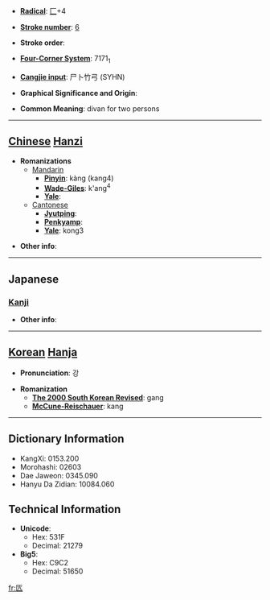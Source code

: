 * '''[[Wiktionary:Chinese radical index| Radical]]''': [[Wiktionary:Chinese radical index 匚|匚]]+4

* '''[[Wiktionary:Chinese total strokes index|Stroke number]]''': [[Wiktionary:Chinese total strokes index 6|6]]

* '''Stroke order''': 

* '''[[Wiktionary:Chinese four corner index|Four-Corner System]]''': 7171<sub>1</sub>

* '''[[Wiktionary:Chinese Cangjie index|Cangjie input]]''': 尸卜竹弓 (SYHN)

* '''Graphical Significance and Origin''': 

* '''Common Meaning''': divan for two persons

----

== [[Chinese]] [[Hanzi]] ==

* '''Romanizations'''
** [[Mandarin]]
*** '''[[Pinyin]]''': kàng (kang4)
*** '''[[Wade-Giles]]''': k'ang<sup>4</sup>
*** '''[[Yale]]''': 
**[[Cantonese]]
***'''[[Jyutping]]''':
***'''[[Penkyamp]]''': 
***'''[[Yale]]''': kong3

* '''Other info''': 

----

==Japanese==
===[[Kanji]]===
{{kanji|on readings=[[こう]] (kō)
|kun readings=
}}

* '''Other info''':  

----

== [[Korean]] [[Hanja]] ==

* '''Pronunciation''': 강

* '''Romanization'''
** '''[[The 2000 South Korean Revised Romanization|The 2000 South Korean Revised]]''': gang
** '''[[McCune-Reischauer]]''': kang

----

== Dictionary Information ==

* KangXi: 0153.200
* Morohashi: 02603
* Dae Jaweon: 0345.090
* Hanyu Da Zidian: 10084.060

== Technical Information ==

* '''Unicode''':
** Hex: 531F
** Decimal: 21279
* '''Big5''':
** Hex: C9C2
** Decimal: 51650

[[fr:匟]]
